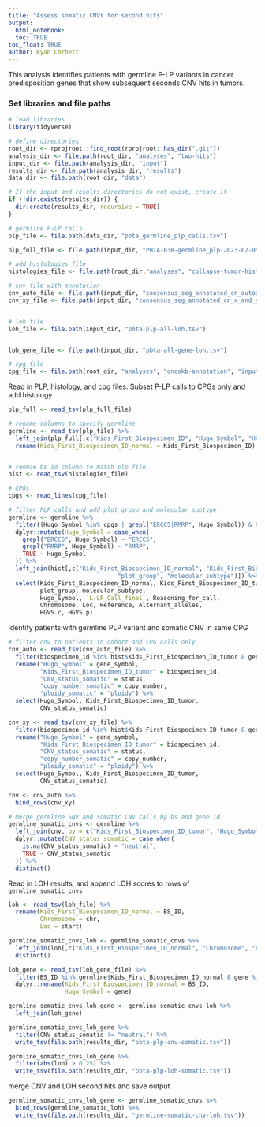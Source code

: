 ```yaml
---
title: "Assess somatic CNVs for second hits"
output: 
  html_notebook:
  toc: TRUE
toc_float: TRUE
author: Ryan Corbett
---
```


This analysis identifies patients with germline P-LP variants in cancer predisposition genes that show subsequent seconds CNV hits in tumors. 

### Set libraries and file paths

```r
# load libraries
library(tidyverse)

# define directories 
root_dir <- rprojroot::find_root(rprojroot::has_dir(".git"))
analysis_dir <- file.path(root_dir, "analyses", "two-hits")
input_dir <- file.path(analysis_dir, "input")
results_dir <- file.path(analysis_dir, "results")
data_dir <- file.path(root_dir, "data")

# If the input and results directories do not exist, create it
if (!dir.exists(results_dir)) {
  dir.create(results_dir, recursive = TRUE)
}

# germline P-LP calls 
plp_file <- file.path(data_dir, "pbta_germline_plp_calls.tsv")

plp_full_file <- file.path(input_dir, "PBTA-838-germline_plp-2023-02-05.tsv")

# add histologies file 
histologies_file <- file.path(root_dir,"analyses", "collapse-tumor-histologies", "results", "germline-primary-plus-tumor-histologies-plot-groups-clin-meta.tsv")

# cnv file with annotation 
cnv_auto_file <- file.path(input_dir, "consensus_seg_annotated_cn_autosomes.tsv")
cnv_xy_file <- file.path(input_dir, "consensus_seg_annotated_cn_x_and_y.tsv")


# loh file
loh_file <- file.path(input_dir, "pbta-plp-all-loh.tsv")


loh_gene_file <- file.path(input_dir, "pbta-all-gene-loh.tsv")

# cpg file
cpg_file <- file.path(root_dir, "analyses", "oncokb-annotation", "input", "cpg.txt")
```

Read in PLP, histology, and cpg files. Subset P-LP calls to CPGs only and add histology

```r

plp_full <- read_tsv(plp_full_file)

# rename columns to specify germline
germline <- read_tsv(plp_file) %>%
  left_join(plp_full[,c("Kids_First_Biospecimen_ID", "Hugo_Symbol", "HGVS.c", "Chromosome", "Loc", "Reference", "Alternant_alleles")]) %>%
  rename(Kids_First_Biospecimen_ID_normal = Kids_First_Biospecimen_ID)


# renmae bs id column to match plp file
hist <- read_tsv(histologies_file)

# CPGs
cpgs <- read_lines(cpg_file)

# filter PLP calls and add plot_group and molecular_subtype
germline <- germline %>%
  filter((Hugo_Symbol %in% cpgs | grepl("ERCC5|RMRP", Hugo_Symbol)) & Kids_First_Biospecimen_ID_normal %in% hist$Kids_First_Biospecimen_ID_normal) %>%
  dplyr::mutate(Hugo_Symbol = case_when(
    grepl("ERCC5", Hugo_Symbol) ~ "ERCC5",
    grepl("RMRP", Hugo_Symbol) ~ "RMRP",
    TRUE ~ Hugo_Symbol
  )) %>%
  left_join(hist[,c("Kids_First_Biospecimen_ID_normal", "Kids_First_Biospecimen_ID_tumor",
                               "plot_group", "molecular_subtype")]) %>%
  select(Kids_First_Biospecimen_ID_normal, Kids_First_Biospecimen_ID_tumor, 
         plot_group, molecular_subtype,
         Hugo_Symbol, `L-LP_Call_final`, Reasoning_for_call,
         Chromosome, Loc, Reference, Alternant_alleles,
         HGVS.c, HGVS.p)
```

Identify patients with germline PLP variant and somatic CNV in same CPG

```r
# filter cnv to patients in cohort and CPG calls only
cnv_auto <- read_tsv(cnv_auto_file) %>%
  filter(biospecimen_id %in% hist$Kids_First_Biospecimen_ID_tumor & gene_symbol %in% cpgs) %>%
  rename("Hugo_Symbol" = gene_symbol,
         "Kids_First_Biospecimen_ID_tumor" = biospecimen_id,
         "CNV_status_somatic" = status,
         "copy_number_somatic" = copy_number,
         "ploidy_somatic" = "ploidy") %>%
  select(Hugo_Symbol, Kids_First_Biospecimen_ID_tumor,
         CNV_status_somatic)

cnv_xy <- read_tsv(cnv_xy_file) %>%
  filter(biospecimen_id %in% hist$Kids_First_Biospecimen_ID_tumor & gene_symbol %in% cpgs) %>%
  rename("Hugo_Symbol" = gene_symbol,
         "Kids_First_Biospecimen_ID_tumor" = biospecimen_id,
         "CNV_status_somatic" = status,
         "copy_number_somatic" = copy_number,
         "ploidy_somatic" = "ploidy") %>%
  select(Hugo_Symbol, Kids_First_Biospecimen_ID_tumor,
         CNV_status_somatic)

cnv <- cnv_auto %>%
  bind_rows(cnv_xy)

# merge germline SNV and somatic CNV calls by bs and gene id
germline_somatic_cnvs <- germline %>%
  left_join(cnv, by = c("Kids_First_Biospecimen_ID_tumor", "Hugo_Symbol")) %>%
  dplyr::mutate(CNV_status_somatic = case_when(
    is.na(CNV_status_somatic) ~ "neutral",
    TRUE ~ CNV_status_somatic
  )) %>%
  distinct()
```

Read in LOH results, and append LOH scores to rows of `germline_somatic_cnvs`

```r
loh <- read_tsv(loh_file) %>%
  rename(Kids_First_Biospecimen_ID_normal = BS_ID,
         Chromosome = chr,
         Loc = start)

germline_somatic_cnvs_loh <- germline_somatic_cnvs %>%
  left_join(loh[,c("Kids_First_Biospecimen_ID_normal", "Chromosome", "Loc", "proband_germline_vaf", "proband_tumor_vaf", "loh")], by = c("Kids_First_Biospecimen_ID_normal", "Chromosome", "Loc")) %>%
  distinct()
```


```r
loh_gene <- read_tsv(loh_gene_file) %>%
  filter(BS_ID %in% germline$Kids_First_Biospecimen_ID_normal & gene %in% cpgs) %>%
  dplyr::rename(Kids_First_Biospecimen_ID_normal = BS_ID,
                Hugo_Symbol = gene)

germline_somatic_cnvs_loh_gene <- germline_somatic_cnvs_loh %>%
  left_join(loh_gene)
```
```r
germline_somatic_cnvs_loh_gene %>%
  filter(CNV_status_somatic != "neutral") %>%
  write_tsv(file.path(results_dir, "pbta-plp-cnv-somatic.tsv"))

germline_somatic_cnvs_loh_gene %>%
  filter(abs(loh) > 0.25) %>%
  write_tsv(file.path(results_dir, "pbta-plp-loh-somatic.tsv"))
```

merge CNV and LOH second hits and save output
```r
germline_somatic_cnvs_loh_gene <- germline_somatic_cnvs %>%
  bind_rows(germline_somatic_loh) %>%
  write_tsv(file.path(results_dir, "germline-somatic-cnv-loh.tsv"))
```
